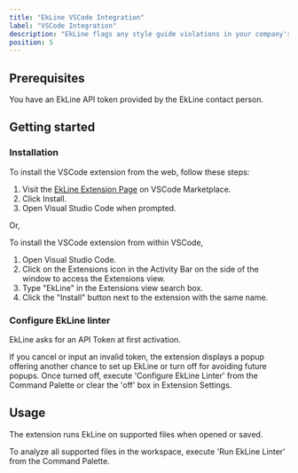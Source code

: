 ```yaml
---
title: "EkLine VSCode Integration"
label: "VSCode Integration"
description: "EkLine flags any style guide violations in your company's documentation with Visual Studio Code diagnostics. It offers immediate feedback, facilitating consistency in your documentation."
position: 5
---
```


## Prerequisites

You have an EkLine API token provided by the EkLine contact person.

## Getting started

### Installation

To install the VSCode extension from the web, follow these steps:

1. Visit the [EkLine Extension Page](https://marketplace.visualstudio.com/items?itemName=EkLine.ekline-vscode) on VSCode Marketplace.
2. Click Install.
3. Open Visual Studio Code when prompted.

Or,

To install the VSCode extension from within VSCode,

1. Open Visual Studio Code.
2. Click on the Extensions icon in the Activity Bar on the side of the window to access the Extensions view.
3. Type "EkLine" in the Extensions view search box.
4. Click the "Install" button next to the extension with the same name.

### Configure EkLine linter

EkLine asks for an API Token at first activation.

If you cancel or input an invalid token, the extension displays a popup offering another chance to set up EkLine or turn off for avoiding future popups.
Once turned off, execute 'Configure EkLine Linter' from the Command Palette or clear the 'off' box in Extension Settings.

## Usage

The extension runs EkLine on supported files when opened or saved.

To analyze all supported files in the workspace, execute 'Run EkLine Linter' from the Command Palette.
